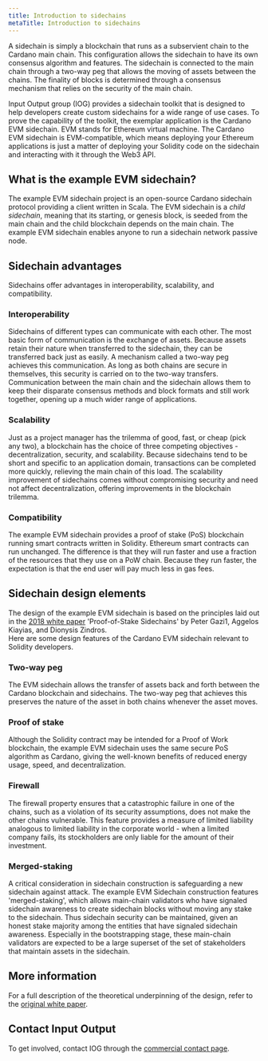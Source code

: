 ```yaml
---
title: Introduction to sidechains
metaTitle: Introduction to sidechains
---
```


A sidechain is simply a blockchain that runs as a subservient chain to the Cardano main chain. This configuration allows the sidechain to have its own consensus algorithm and features. The sidechain is connected to the main chain through a two-way peg that allows the moving of assets between the chains. The finality of blocks is determined through a consensus mechanism that relies on the security of the main chain.
  
Input Output group (IOG) provides a sidechain toolkit that is designed to help developers create custom sidechains for a wide range of use cases. To prove the capability of the toolkit, the exemplar application is the Cardano EVM sidechain. EVM stands for Ethereum virtual machine. The Cardano EVM sidechain is EVM-compatible, which means deploying your Ethereum applications is just a matter of deploying your Solidity code on the sidechain and interacting with it through the Web3 API.

## What is the example EVM sidechain?
The example EVM sidechain project is an open-source Cardano sidechain protocol providing a client written in Scala. The EVM sidechain is a *child sidechain*, meaning that its starting, or genesis block, is seeded from the main chain and the child blockchain depends on the main chain. The example EVM sidechain enables anyone to run a sidechain network passive node.
## Sidechain advantages
Sidechains offer advantages in interoperability, scalability, and compatibility.
### Interoperability
Sidechains of different types can communicate with each other. The most basic form of communication is the exchange of assets. Because assets retain their nature when transferred to the sidechain, they can be transferred back just as easily. A mechanism called a two-way peg achieves this communication. As long as both chains are secure in themselves, this security is carried on to the two-way transfers.
Communication between the main chain and the sidechain allows them to keep their disparate consensus methods and block formats and still work together, opening up a much wider range of applications.
### Scalability
Just as a project manager has the trilemma of good, fast, or cheap (pick any two), a blockchain has the choice of three competing objectives - decentralization, security, and scalability.
Because sidechains tend to be short and specific to an application domain, transactions can be completed more quickly, relieving the main chain of this load.
The scalability improvement of sidechains comes without compromising security and need not affect decentralization, offering improvements in the blockchain trilemma. 
### Compatibility
The example EVM sidechain provides a proof of stake (PoS) blockchain running smart contracts written in Solidity. Ethereum smart contracts can run unchanged. The difference is that they will run faster and use a fraction of the resources that they use on a PoW chain. Because they run faster, the expectation is that the end user will pay much less in gas fees.
## Sidechain design elements
The design of the example EVM sidechain is based on the principles laid out in the [2018 white paper](https://iohk.io/en/research/library/papers/proof-of-stake-sidechains/) 'Proof-of-Stake Sidechains' by Peter Gazi1, Aggelos Kiayias, and Dionysis Zindros.  
Here are some design features of the Cardano EVM sidechain relevant to Solidity developers.
### Two-way peg
The EVM sidechain allows the transfer of assets back and forth between the Cardano blockchain and sidechains. The two-way peg that achieves this preserves the nature of the asset in both chains whenever the asset moves.
### Proof of stake
Although the Solidity contract may be intended for a Proof of Work blockchain, the example EVM sidechain uses the same secure PoS algorithm as Cardano, giving the well-known benefits of reduced energy usage, speed, and decentralization.
### Firewall 
The firewall property ensures that a catastrophic failure in one of the chains, such as a violation of its security assumptions, does not make the other chains vulnerable. This feature provides a measure of limited liability analogous to limited liability in the corporate world - when a limited company fails, its stockholders are only liable for the amount of their investment.
### Merged-staking
A critical consideration in sidechain construction is safeguarding a new sidechain against attack.
The example EVM Sidechain construction features 'merged-staking', which allows main-chain validators who have signaled sidechain awareness to create sidechain blocks without moving any stake to the sidechain. Thus sidechain security can be maintained, given an honest stake majority among the entities that have signaled sidechain awareness. Especially in the bootstrapping stage, these main-chain validators are expected to be a large superset of the set of stakeholders that maintain assets in the sidechain.  
## More information
For a full description of the theoretical underpinning of the design, refer to the [original white paper](https://eprint.iacr.org/2018/1239.pdf).
## Contact Input Output
To get involved, contact IOG through the [commercial contact page](https://iohk.io/en/contact-commercial/).
